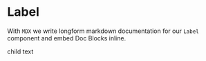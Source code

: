 
<Meta title="Demo/Label" component={Label} />

# Label

With `MDX` we write longform markdown documentation for our `Label` component and embed Doc Blocks inline.

<Props of={Label} />

<Preview>
  <Story name="all labels">
    <form>
      <Label value="value prop text" />
      <Label>child text</Label>
    </form>
  </Story>
</Preview>
